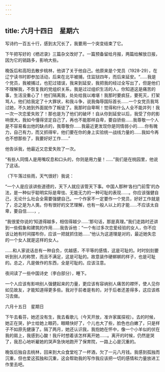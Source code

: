 ```yaml
---
---
---
```

title: 六月十四日　星期六
---




写诗约一百五十行，感到太冗长了，我要用一个突变结束了它。

下午把写好的《栖迟录》三篇杂文改好了。一篇预备留给月报，两篇给解放日报，因为它的销路多，影响大些。

晚饭后和高阳去散步桃林，他讲了关于他自己。他原来是个党员（1928-29），在辽宁读书时即参加活动，后来在北平被捕，住监狱四年，而后来延安。“……我是个党员，我被捕过，也犯过错误，我来到延安，我把我的经过全写出了，但是他们不理解我，不恢复我的党组织关系，我是过过组织生活的人，你知道这是痛苦的事，生活没重心了！他们隔离我，处处给我以难堪！我那时要疯狂，要死灭，打架骂人，他们给我定了十大罪状，和我斗争，说我侮辱国际首长……一个女党员我骂过她，不久她到外面就作了叛徒了。我那时自卑啊！觉得和什么人全不能并列！我一次一次恋爱失败了！那也是为了他们的破坏！自从你到延安以后，我受了你的影响很大，我如今懂得坚定自己了，再也不能那样自卑，要自骄些……我尊敬一个人是不容易看出他的缺点的，我尊敬你……我最近更发现你是同情弱小的……你有魄力，自己有力，而又抓得牢，他们要在你的身上实验统一战线力量的……我如今再也不想那些了，我要好好工作……”

他告诉我，他最近又恋爱失败了一次。

“有些人同情人是用嘴叹息和口头的，你则是用力量！……”我们是在桃园里，他说了这话。

（下午落过些雨，天气很好）我说：

“一个人是应该讲些道德的，天下人就应该管天下事。中国人那种‘各扫门前雪’的办法，是一种似乎聪明实际是卑怯、无能无力的一种可耻的表现……。你应该强健自己，无论什么社会全需要强健自己。一个作家不一定要作一个党员，好好工作就是了，总之是为人类。你有很好的文艺理解，也有一般人以上的才能……不应该太自卑，要自信……，,

“我很爱你说的‘知道得越多，相信得越少……’那句话，那是真理。”我们走路时还讲到一些假象和建筑的作用……我告诉他：“一个有过多次恋爱经验的女人，你不应该让她有时间摆布你，应该一把就抓住她……”他认为这道理是对的，最近她失恋的一个女人就是这样的女人。

……和人家说话总有一种自负，优越感，不平等的感情，这是可耻的。时时刻刻要听到别人的称赞，而且不满足，这是可耻的。故意装作硬梆梆的样子，也是可耻的。总之，凡是做作的东西，全是可耻的。应该注意。

夜间读了一些中国诗史（李白部分），睡下。

一个人应该有影响别人强健起来的力量，更应该有容纳别人痛苦的襟怀，使人见你如见故友，才能知道得更多些。我对于前者是有的，对于后者还差得多，这应该练习去做。





六月十五日　星期日


下午去看芬，她还没有生，我去看歌儿（今天开放，准许家属探视）。去的时候，她正在哭，护士给她上眼药，眼睛快好了，个儿也大了些，脸色也白嫩了，只是样子不如原先健康了。隔了两月，她还认识我，我抱她在怀中，像一个小羊似的伏在我的肩上，我感到心酸！我斤时想着该怎样离开她……。离开的时候，仍然是哭了，我忍心地听雇她的哭声急快地跑开了保育院，一路上心是沉重的。

晚饭后独自去桃林，回来到大众食堂吃了一杯酒，欠了一元八月钱。我感到孤独而沉重，但也爱这孤独和沉重，这会帮助我的写作我应该把一切的感情和力量放进工作里去吧。